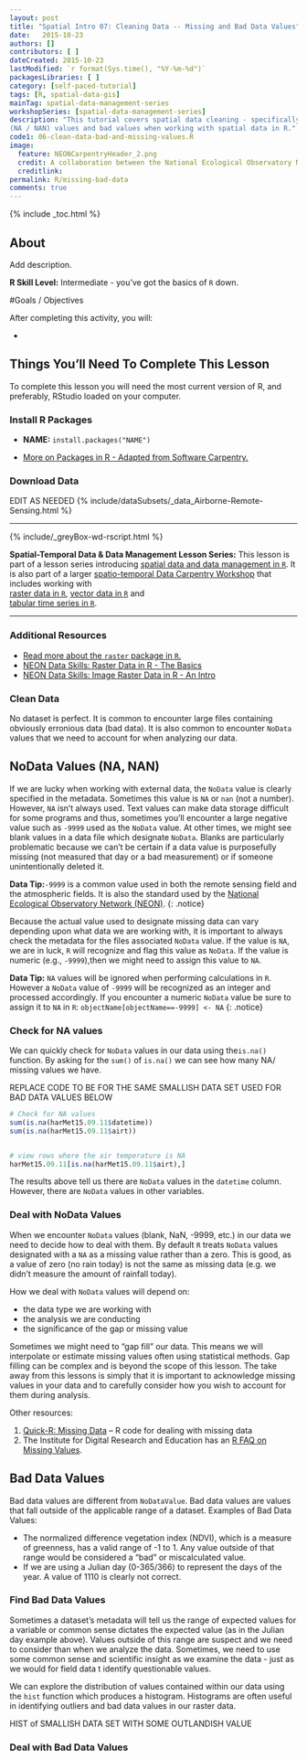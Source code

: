```yaml
---
layout: post
title: "Spatial Intro 07: Cleaning Data -- Missing and Bad Data Values"
date:   2015-10-23
authors: []
contributors: [ ]
dateCreated: 2015-10-23
lastModified: `r format(Sys.time(), "%Y-%m-%d")`
packagesLibraries: [ ]
category: [self-paced-tutorial] 
tags: [R, spatial-data-gis]
mainTag: spatial-data-management-series
workshopSeries: [spatial-data-management-series]
description: "This tutorial covers spatial data cleaning - specifically dealing with missing 
(NA / NAN) values and bad values when working with spatial data in R."
code1: 06-clean-data-bad-and-missing-values.R
image:
  feature: NEONCarpentryHeader_2.png
  credit: A collaboration between the National Ecological Observatory Network (NEON) and Data Carpentry
  creditlink:
permalink: R/missing-bad-data
comments: true
---
```


{% include _toc.html %}

## About
Add description.

**R Skill Level:** Intermediate - you've got the basics of `R` down.

<div id="objectives" markdown="1">

#Goals / Objectives

After completing this activity, you will:

* 


## Things You’ll Need To Complete This Lesson
To complete this lesson you will need the most current version of R, and 
preferably, RStudio loaded on your computer.

### Install R Packages

* **NAME:** `install.packages("NAME")`

* [More on Packages in R - Adapted from Software Carpentry.]({{site.baseurl}}R/Packages-In-R/)

### Download Data
EDIT AS NEEDED
{% include/dataSubsets/_data_Airborne-Remote-Sensing.html %}

****

{% include/_greyBox-wd-rscript.html %}

**Spatial-Temporal Data & Data Management Lesson Series:** This lesson is part
of a lesson series introducing
[spatial data and data management in `R` ]({{ site.baseurl }}tutorial/URL).
It is also part of a larger 
[spatio-temporal Data Carpentry Workshop ]({{ site.baseurl }}workshops/spatio-temporal-workshop)
that includes working with  
[raster data in `R` ]({{ site.baseurl }}tutorial/spatial-raster-series),
[vector data in `R` ]({{ site.baseurl }}tutorial/spatial-vector-series)
and  
[tabular time series in `R` ]({{ site.baseurl }}tutorial/tabular-time-series).

****

### Additional Resources

* <a href="http://cran.r-project.org/web/packages/raster/raster.pdf" target="_blank">
Read more about the `raster` package in `R`.</a>
* <a href="http://neondataskills.org/R/Raster-Data-In-R/" target="_blank" >
NEON Data Skills: Raster Data in R - The Basics</a>
* <a href="http://neondataskills.org/R/Image-Raster-Data-In-R/" target="_blank" >
NEON Data Skills: Image Raster Data in R - An Intro</a>

</div>

### Clean Data
No dataset is perfect. It is common to encounter large files containing obviously
erronious data (bad data).  It is also common to encounter `NoData`
values that we need to account for when analyzing our data. 

## NoData Values (NA, NAN)
If we are lucky when working with external data, the `NoData` value is clearly
specified in the metadata. Sometimes this value is `NA` or `nan` (not a number). However, 
`NA` isn't always used. Text values can make data storage difficult for some 
programs and thus, sometimes you'll encounter a large negative value such as
`-9999` used as the `NoData` value. At other times, we might see blank values in
a data file which designate `NoData`. Blanks are particularly problematic
because we can't be certain if a data value is purposefully missing (not
measured that day or a bad measurement) or if someone unintentionally deleted
it.

<i class="fa fa-star"></i> **Data Tip:**`-9999` is a common value used in
both the remote sensing field and the atmospheric fields. It is also
the standard used by the <a href="http://www.neoninc.org" target="_blank"> 
National Ecological Observatory Network (NEON)</a>. 
{: .notice}

Because the actual value used to designate missing data can vary depending upon 
what data we are working with, it is important to always check the metadata for
the files associated `NoData` value. If the value is `NA`, we are in luck, `R`
will recognize and flag this value as `NoData`. If the value is numeric (e.g.,
`-9999`),then we might need to assign this value to `NA`.

<i class="fa fa-star"></i> **Data Tip:** `NA` values will be ignored when
performing calculations in `R`. However a `NoData` value of `-9999` will be
recognized as an integer and processed accordingly. If you encounter a numeric
`NoData` value be sure to assign it to `NA` in `R`:
`objectName[objectName==-9999] <- NA`
{: .notice}

### Check for NA values
We can quickly check for `NoData` values in our data using the`is.na()` 
function. By asking for the `sum()` of `is.na()` we can see how many NA/ missing
values we have. 

REPLACE CODE TO BE FOR THE SAME SMALLISH DATA SET USED FOR BAD DATA VALUES BELOW
```r

# Check for NA values
sum(is.na(harMet15.09.11$datetime))
sum(is.na(harMet15.09.11$airt))


# view rows where the air temperature is NA 
harMet15.09.11[is.na(harMet15.09.11$airt),]
```

The results above tell us there are `NoData` values in the `datetime` column.
However, there are `NoData` values in other variables.  

### Deal with NoData Values
When we encounter `NoData` values (blank, NaN, -9999, etc.) in our data we
need to decide how to deal with them. By default `R` treats `NoData` values
designated
with a `NA` as a missing value rather than a zero. This is good, as a value of 
zero (no rain today) is not the same as missing data (e.g. we didn't measure the 
amount of rainfall today). 

How we deal with `NoData` values will depend on:

* the data type we are working with
* the analysis we are conducting 
* the significance of the gap or missing value

Sometimes we might need to "gap fill" our data. This means we will interpolate 
or estimate missing values often using statistical methods. Gap filling can be 
complex and is beyond the scope of this lesson. The take away from this lessons
is simply that it is important to acknowledge missing values in your data and to 
carefully consider how you wish to account for them during analysis. 

Other resources:

1. <a href="http://www.statmethods.net/input/missingdata.html" target="_blank"> Quick-R: Missing Data</a> 
-- R code for dealing with missing data 
2. The Institute for Digital Research and Education has an <a href="http://www.ats.ucla.edu/stat/r/faq/missing.htm" target="_blank"> R FAQ on Missing Values</a>.

## Bad Data Values
Bad data values are different from `NoDataValue`. Bad data values are values that
fall outside of the applicable range of a dataset. 
Examples of Bad Data Values:

* The normalized difference vegetation index (NDVI), which is a measure of 
greenness, has a valid range of -1 to 1. Any value outside of that range would 
be considered a "bad" or miscalculated value.
* If we are using a Julian day (0-365/366) to represent the days of the year. A value
of 1110 is clearly not correct.

### Find Bad Data Values
Sometimes a dataset's metadata will tell us the range of expected values for a
variable or common sense dictates the expected value (as in the Julian day example above).
Values outside of this range are suspect and we need to consider than
when we analyze the data. Sometimes, we need to use some common sense and
scientific insight as we examine the data - just as we would for field data t
identify questionable values. 

We can explore the distribution of values contained within our data using the 
`hist` function which produces a histogram. Histograms are often useful in 
identifying outliers and bad data values in our raster data.

HIST of SMALLISH DATA SET WITH SOME OUTLANDISH VALUE


### Deal with Bad Data Values





